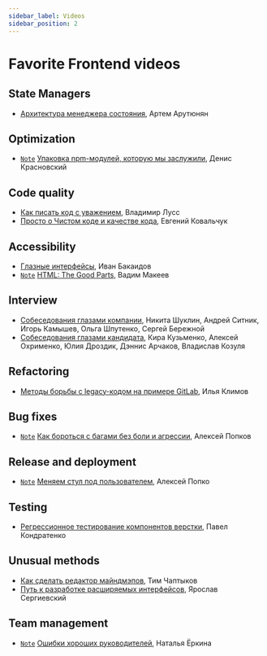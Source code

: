 ```yaml
---
sidebar_label: Videos
sidebar_position: 2
---
```


# Favorite Frontend videos

## State Managers

- [Архитектура менеджера состояния](https://www.youtube.com/watch?v=N2rAQ4uC6VY), Артем Арутюнян

## Optimization

- [`Note`](/blog/2021/02/11/packaging-npm-modules/) [Упаковка npm-модулей, которую мы заслужили](https://www.youtube.com/watch?t=746&v=vhHrHdtv7Po), Денис Красновский


## Code quality

- [Как писать код с уважением](https://www.youtube.com/watch?v=R4-uveKppV8), Владимир Лусс
- [Просто о Чистом коде и качестве кода](https://www.youtube.com/watch?v=XT6XkIJIVbA), Евгений Ковальчук

## Accessibility

- [Глазные интерфейсы](https://www.youtube.com/watch?v=eLlULhNNthI&t=450s), Иван Бакаидов
- [`Note`](/blog/2020/03/22/html-the-good-parts/) [HTML: The Good Parts](https://www.youtube.com/watch?v=eLlULhNNthI&t=5592s), Вадим Макеев

## Interview

- [Собеседования глазами компании](https://www.youtube.com/watch?v=ll3aCbLMLqI), Никита Шуклин, Андрей Ситник, Игорь Камышев, Ольга Шпутенко, Сергей Бережной
- [Собеседования глазами кандидата](https://www.youtube.com/watch?v=-hXPLdphL88), Кира Кузьменко, Алексей Охрименко, Юлия Дроздик, Дэннис Арчаков, Владислав Козуля

## Refactoring

- [Методы борьбы с legacy-кодом на примере GitLab](https://www.youtube.com/watch?v=3tdfBMRq34o), Илья Климов

## Bug fixes

- [`Note`](/blog/2021/10/14/how-to-deal-with-bugs-without-pain-and-aggression/) [Как бороться с багами без боли и агрессии](https://www.youtube.com/watch?v=50DmBnR0oLc), Алексей Попков

## Release and deployment

- [`Note`](/blog/2021/10/15/changing-the-chair-under-the-user/) [Меняем стул под пользователем](https://www.youtube.com/watch?v=W5YXcI3ov4w), Алексей Попко

## Testing

- [Регрессионное тестирование компонентов верстки](https://www.youtube.com/watch?v=aftKkyfjKK4), Павел Кондратенко

## Unusual methods

- [Как сделать редактор майндмэпов](https://www.youtube.com/watch?v=eLlULhNNthI&t=14706s), Тим Чаптыков
- [Путь к разработке расширяемых интерфейсов](https://www.youtube.com/watch?v=omeYq2BGYTU), Ярослав Сергиевский

## Team management

- [`Note`](/blog/2021/10/13/mistakes-of-good-managers/) [Ошибки хороших руководителей](https://www.youtube.com/watch?v=g2aYs0UwxYU), Наталья Ёркина
